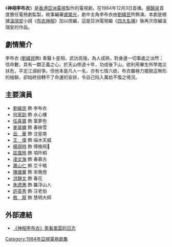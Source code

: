 {{亞視劇集 
| 中文劇名 = 神相李布衣
| 英文劇名 = The Invincible Fortune-Teller
| 圖像 =
| 製作年份 = 1984年
| aTV-11首播日期 = 
| aTV-11首播時間 = 
| 原著 = [[溫瑞安|溫瑞安]]
| 監製 = [[楊錦泉|楊錦泉]]
| 編導 = {{nowrap|[[歐咸雲|歐咸雲]]、[[周華宇|周華宇]]、[[陳麗霞|陳麗霞]]、[[陳建儀|陳建儀]]、<br/>[[李艷芳|李艷芳]]}}
| 助理編導 = {{nowrap|[[梁德華|梁德華]]、[[吳鳳炎|吳鳳炎]]、[[梁展基|梁展基]]、[[甘錫洋|甘錫洋]]、<br/>[[陳建強|陳建強]]、[[王偉仁|王偉仁]]、[[黃裕文|黃裕文]]、[[謝潔冰|謝潔冰]]、<br/>[[黃偉業|黃偉業]]}}
| 故事 = [[盧榮光|盧榮光]]
| 編審 = [[盧榮光|盧榮光]]
| 製作統籌 = [[羅惠文|羅惠文]]、[[王偉仁|王偉仁]]
| 編劇 = {{nowrap|[[劉枝華|劉枝華]]、[[黃育德|黃育德]]、[[陸鴻鍇|陸鴻鍇]]、[[梁劍豪|梁劍豪]]、<br/>[[譚偉成|譚偉成]]、[[莫淑娥|莫淑娥]]}}
| 集數 = 22
| 劇種 = 古裝武俠
| 主演 = {{nowrap|[[劉緯民|劉緯民]]、[[何家勁|何家勁]]、[[麥翠嫻|麥翠嫻]]、[[岳華|岳　華]]、<br/>[[任喜寶|任喜寶]]、[[王偉_(香港)|王　偉]]}}
| 主題曲 = 指揮棒
| 作曲 = [[關聖佑|關聖佑]]
| 填詞 = [[盧國沾|盧國沾]]
| 主唱 = [[張君培|張君培]]
| 插曲 = 心中想我怎樣
| 作曲3 = [[關聖佑|關聖佑]]
| 填詞3 = [[盧國沾|盧國沾]]
| 主唱3 = [[張君培|張君培]]
}}
《'''神相李布衣'''》是[[香港|香港]][[亞洲電視|亞洲電視]]製作的電視劇，在1984年12月3日首播。[[楊錦泉|楊錦泉]]首度擔任電視劇監製，故事編審[[盧榮光|盧榮光]]，劇中主角李布衣由[[劉緯民|劉緯民]]所飾演。本劇是根據[[溫瑞安|溫瑞安]]小說《[[布衣神相|布衣神相]]》加以改編，這是亞洲電視繼《[[四大名捕|四大名捕]]》後再次改編溫瑞安的作品。

== 劇情簡介 ==
李布衣 ([[劉緯民|劉緯民]]飾) 善醫卜星相，武功高強，為人成熟，對身邊一切事處之淡然；信命數，具有一顆正義之心。於天山修道十年，功成後下山，欲利用畢生所學救災扶危，平定江湖紛爭。但他本是凡人一名，亦有七情六欲，布衣雖極力擺脫這無形的枷鎖，卻始終扭轉不了命運的安排，令自己陷入萬劫不復之境況。

== 主要演員 ==
*[[劉緯民|劉緯民]] 飾 李布衣
*[[何家勁|何家勁]] 飾 水心樓
*[[任喜寶|任喜寶]] 飾 葉夢色
*[[麥翠嫻|麥翠嫻]] 飾 春映雪
*[[岳華|岳　華]] 飾 沈星南
*[[王偉_(香港)|王　偉]] 飾 端木天威
*[[楊得時|楊得時]] 飾 傅晚飛
*[[區靄玲|區靄玲]] 飾 項阡桐
*[[凌文海|凌文海]] 飾 春慕古
*[[蕭山仁|蕭山仁]] 飾 艾千略
*[[陳熾華|陳熾華]] 飾 宋晚燈
*[[洪靜文|洪靜文]] 飾 春花
*[[朱德惠|朱德惠]] 飾 羅浮山人
*[[許英秀|許英秀]] 飾 汪老伯
*[[敖龍|敖　龍]] 飾 慧明大師

==外部連結==
* [https://web.archive.org/web/20160129135742/http://tvb1374114669.blog.163.com/blog/static/2195730522013101972739528/ 《神相李布衣》笑看風雲的日志]

[[Category:1984年亞視電視劇集|Category:1984年亞視電視劇集]]